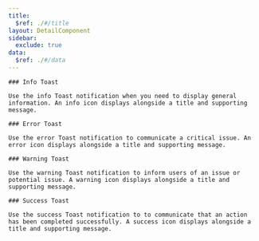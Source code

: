 ```yaml
---
title:
  $ref: ./#/title
layout: DetailComponent
sidebar:
  exclude: true
data:
  $ref: ./#/data
---
```


<LivePreviewControls>

  <LivePreview componentName="toast" exampleName="Info" >

    ### Info Toast

    Use the info Toast notification when you need to display general information. An info icon displays alongside a title and supporting message.

  </LivePreview>

  <LivePreview componentName="toast" exampleName="Error" >

    ### Error Toast

    Use the error Toast notification to communicate a critical issue. An error icon displays alongside a title and supporting message.

  </LivePreview>

  <LivePreview componentName="toast" exampleName="Warning" >

    ### Warning Toast

    Use the warning Toast notification to inform users of an issue or potential issue. A warning icon displays alongside a title and supporting message.

  </LivePreview>

  <LivePreview componentName="toast" exampleName="Success" >

    ### Success Toast

    Use the success Toast notification to to communicate that an action has been completed successfully. A success icon displays alongside a title and supporting message.

  </LivePreview>
</LivePreviewControls>
